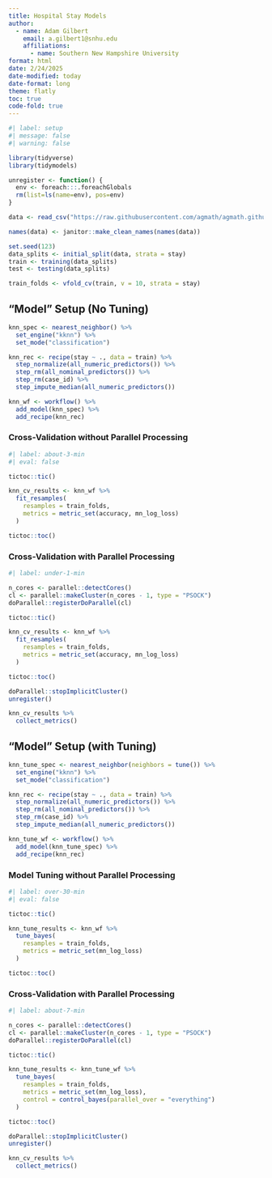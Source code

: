 ```yaml
---
title: Hospital Stay Models
author: 
  - name: Adam Gilbert
    email: a.gilbert1@snhu.edu
    affiliations: 
      - name: Southern New Hampshire University
format: html
date: 2/24/2025
date-modified: today
date-format: long
theme: flatly
toc: true
code-fold: true
---
```


```r
#| label: setup
#| message: false
#| warning: false

library(tidyverse)
library(tidymodels)

unregister <- function() {
  env <- foreach:::.foreachGlobals
  rm(list=ls(name=env), pos=env)
}

data <- read_csv("https://raw.githubusercontent.com/agmath/agmath.github.io/master/data/classification/hospital_stays_small.csv")

names(data) <- janitor::make_clean_names(names(data))

set.seed(123)
data_splits <- initial_split(data, strata = stay)
train <- training(data_splits)
test <- testing(data_splits)

train_folds <- vfold_cv(train, v = 10, strata = stay)
```

## "Model" Setup (No Tuning)

```r
knn_spec <- nearest_neighbor() %>%
  set_engine("kknn") %>%
  set_mode("classification")

knn_rec <- recipe(stay ~ ., data = train) %>%
  step_normalize(all_numeric_predictors()) %>%
  step_rm(all_nominal_predictors()) %>%
  step_rm(case_id) %>%
  step_impute_median(all_numeric_predictors())

knn_wf <- workflow() %>%
  add_model(knn_spec) %>%
  add_recipe(knn_rec)
```

### Cross-Validation without Parallel Processing

```r
#| label: about-3-min
#| eval: false

tictoc::tic()

knn_cv_results <- knn_wf %>%
  fit_resamples(
    resamples = train_folds,
    metrics = metric_set(accuracy, mn_log_loss)
  )

tictoc::toc()
```

### Cross-Validation with Parallel Processing

```r
#| label: under-1-min

n_cores <- parallel::detectCores()
cl <- parallel::makeCluster(n_cores - 1, type = "PSOCK")
doParallel::registerDoParallel(cl)

tictoc::tic()

knn_cv_results <- knn_wf %>%
  fit_resamples(
    resamples = train_folds,
    metrics = metric_set(accuracy, mn_log_loss)
  )

tictoc::toc()

doParallel::stopImplicitCluster()
unregister()

knn_cv_results %>%
  collect_metrics()
```

## "Model" Setup (with Tuning)

```r
knn_tune_spec <- nearest_neighbor(neighbors = tune()) %>%
  set_engine("kknn") %>%
  set_mode("classification")

knn_rec <- recipe(stay ~ ., data = train) %>%
  step_normalize(all_numeric_predictors()) %>%
  step_rm(all_nominal_predictors()) %>%
  step_rm(case_id) %>%
  step_impute_median(all_numeric_predictors())

knn_tune_wf <- workflow() %>%
  add_model(knn_tune_spec) %>%
  add_recipe(knn_rec)
```

### Model Tuning without Parallel Processing

```r
#| label: over-30-min
#| eval: false

tictoc::tic()

knn_tune_results <- knn_wf %>%
  tune_bayes(
    resamples = train_folds,
    metrics = metric_set(mn_log_loss)
  )

tictoc::toc()
```

### Cross-Validation with Parallel Processing

```r
#| label: about-7-min

n_cores <- parallel::detectCores()
cl <- parallel::makeCluster(n_cores - 1, type = "PSOCK")
doParallel::registerDoParallel(cl)

tictoc::tic()

knn_tune_results <- knn_tune_wf %>%
  tune_bayes(
    resamples = train_folds,
    metrics = metric_set(mn_log_loss),
    control = control_bayes(parallel_over = "everything")
  )

tictoc::toc()

doParallel::stopImplicitCluster()
unregister()

knn_cv_results %>%
  collect_metrics()
```






